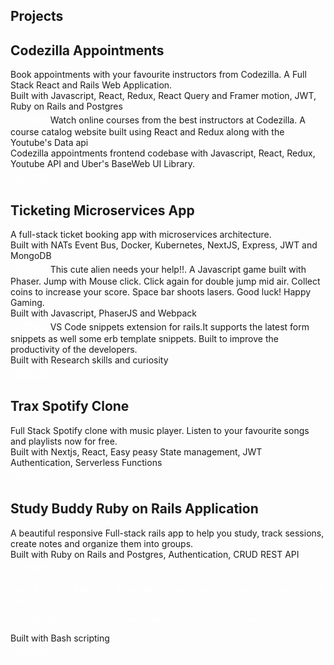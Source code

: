 ## Projects

<ProjectCard  link="https://codezilla-appointments.herokuapp.com/"  target="_blank" bg="linear-gradient(to right, #e96443 0%, #904e95 100%)" color="black">
<h2>Codezilla Appointments</h2>
Book appointments with your favourite instructors from Codezilla. A Full Stack React and Rails Web Application.
<div>Built with Javascript, React, Redux, React Query and Framer motion, JWT, Ruby on Rails and Postgres</div>
<a href="https://github.com/SamroodAli/appointments-frontend" target="_blank" style="color:white;font-size:1.2rem;font-style:italic;text-decoration:underline;" >Github</a>
</ProjectCard>
 
<ProjectCard title="Codezilla Courses" link="https://samrood-codezilla.herokuapp.com/" target="_blank" bg="linear-gradient(to right, #0B486B 0%, #F56217 100%)">
Watch online courses from the best instructors at Codezilla. A course catalog website built using React and Redux along with the Youtube's Data api
<div> Codezilla appointments frontend codebase with Javascript, React, Redux, Youtube API and Uber's BaseWeb UI Library.</div>
<a href="https://github.com/SamroodAli/codezilla" target="_blank" style="color:white;font-size:1.2rem;font-style:italic;text-decoration:underline;" >Github</a>
</ProjectCard>

<ProjectCard link="https://github.com/SamroodAli/ticketing-microservice-app" target="_blank" bg="linear-gradient(to right, #2C3E50 0%, #4CA1AF 100%)">
<h2>Ticketing Microservices App</h2>
A full-stack ticket booking app with microservices architecture.
<div> Built with NATs Event Bus, Docker, Kubernetes, NextJS, Express, JWT and MongoDB</div>
<a href="https://github.com/SamroodAli/ticketing-microservice-app" target="_blank" style="color:white;font-size:1.2rem;font-style:italic;text-decoration:underline;" >Github</a>
</ProjectCard>

<ProjectCard title="Space Run" link="https://samroodali.github.io/space-run/"  target="_blank" bg="linear-gradient(to right, #12c2e9 0%,#c471ed 50%, #f64f59 100%)">
This cute alien needs your help!!. A Javascript game built with Phaser.
Jump with Mouse click. Click again for double jump mid air. Collect coins to increase your score. Space bar shoots lasers. Good luck! Happy Gaming.
<div> Built with Javascript, PhaserJS and Webpack</div>
<a href="https://github.com/SamroodAli/space-run" target="_blank" style="color:white;font-size:1.2rem;font-style:italic;text-decoration:underline;" >Github</a>
</ProjectCard>

<ProjectCard title="Rails Easy Snippets" link="https://marketplace.visualstudio.com/items?itemName=SamroodAli.erb" target="_blank"  bg="linear-gradient(to right, #2196f3 0%, #f44336 100%)">
VS Code snippets extension for rails.It supports the latest form snippets as well some erb template snippets. Built to improve the productivity of the developers.
<div> Built with Research skills and curiosity</div>
<a href="https://github.com/SamroodAli/rails-easy-snippets" target="_blank" style="color:white;font-size:1.2rem;font-style:italic;text-decoration:underline;" >Github</a>
</ProjectCard>

<ProjectCard  link="https://samrood-spotify.vercel.app/" target="_blank" bg="linear-gradient(to right, #00467F 0%, #A5CC82 100%)">
<h2>Trax Spotify Clone</h2>
Full Stack Spotify clone with music player. Listen to your favourite songs and playlists now for free.
<div> Built with Nextjs, React, Easy peasy State management, JWT Authentication, Serverless Functions</div>
<a href="https://github.com/SamroodAli/my-spotify" target="_blank" style="color:white;font-size:1.2rem;font-style:italic;text-decoration:underline;" >Github</a>
</ProjectCard>

<ProjectCard link="https://cool-study-buddy.herokuapp.com/"  target="_blank" bg="linear-gradient(to right, #16A085 0%, #F4D03F 100%)">
<h2>Study Buddy Ruby on Rails Application</h2>
A beautiful responsive Full-stack rails app to help you study, track sessions, create notes and organize them into groups.
<div> Built with Ruby on Rails and Postgres, Authentication, CRUD REST API</div>
<a href="https://github.com/SamroodAli/study-buddy" target="_blank" style="color:white;font-size:1.2rem;font-style:italic;text-decoration:underline;" >Github</a>
</ProjectCard>

<ProjectCard title="Bashed" link="https://github.com/SamroodAli/bashed"  target="_blank" bg="linear-gradient(to right, #b92b27 0%, #1565C0 100%)">
<p style="color:white">Bash functions I wrote to automate my workflows making my life easier and fun. </p>
<p style="color:white">Shared with the community with instructions on getting started.</p>
<div>Built with Bash scripting</div>
<a href="https://github.com/SamroodAli/bashed" target="_blank" style="color:white;font-size:1.2rem;font-style:italic;text-decoration:underline;" >Github</a>
</ProjectCard>